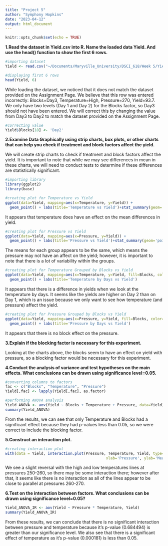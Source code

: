 ```yaml
---
title: "Project 5"
author: "Symphony Hopkins"
date: "2023-04-12"
output: html_document
---
```


```r
knitr::opts_chunk$set(echo = TRUE)
```

**1.Read the dataset in Yield.csv into R. Name the loaded data Yield. And use the head() function to show the first 6 rows.**

```r
#importing dataset
Yield <- read.csv("~/Documents/Maryville_University/DSCI_618/Week 5/Yield.csv")

#displaying first 6 rows
head(Yield, 6)
```
While loading the dataset, we noticed that it does not match the dataset provided on the Assignment Page. We believe that this row was entered incorrectly: Blocks=Day3, Temperature=High, Pressure=270, Yield=93.7. We only have two levels (Day 1 and Day 2) for the Blocks factor, so Day3 should not have been entered. We will correct this by changing the value from Day3 to Day2 to match the dataset provided on the Assignment Page.

```r
#correcting value
Yield$Blocks[18] <- 'Day2'
```

**2.Examine Data Graphically using strip charts, box plots, or other charts that can help you check if treatment and block factors affect the yield.**

We will create strip charts to check if treatment and block factors affect the yield. It is important to note that while we may see differences in mean in these charts, we will need to conduct tests to determine if these differences are statistically significant. 

```r
#importing library
library(ggplot2)
library(base)

#creating plot for Temperature vs Yield
ggplot(data=Yield, mapping=aes(x=Temperature, y=Yield)) + 
  geom_point() + labs(title='Temperature vs Yield')+stat_summary(geom='point', fun='mean', shape=4)
```
It appears that temperature does have an effect on the mean differences in yield. 

```r
#creating plot for Pressure vs Yield
ggplot(data=Yield, mapping=aes(x=Pressure, y=Yield)) + 
  geom_point() + labs(title='Pressure vs Yield')+stat_summary(geom='point', fun='mean', shape=4)
```
The means for each group appears to be the same, which means the pressure may not have an affect on the yield; however, it is important to note that there is a lot of variability within the groups.

```r
#creating plot for Temperature Grouped by Blocks vs Yield
ggplot(data=Yield, mapping=aes(x=Temperature, y=Yield, fill=Blocks, color=Blocks)) + 
  geom_point() + labs(title='Temperature by Days vs Yield')
```

It appears that there is a difference in yields when we look at the temperature by days. It seems like the yields are higher on Day 2 than on Day 1, which is an issue because we only want to see how temperature (and pressure) affect the yield.

```r
#creating plot for Pressure Grouped by Blocks vs Yield
ggplot(data=Yield, mapping=aes(x=Pressure, y=Yield, fill=Blocks, color=Blocks)) + 
  geom_point() + labs(title='Pressure by Days vs Yield')
```

It appears that there is no block effect on the pressure.  

**3.Explain if the blocking factor is necessary for this experiment.**

Looking at the charts above, the blocks seem to have an effect on yield with pressure, so a blocking factor would be necessary for this experiment.

**4.Conduct the analysis of variance and test hypotheses on the main effects. What conclusions can be drawn using significance level=0.05.**

```r
#converting columns to factors
fac <- c("Blocks", "Temperature", "Pressure")
Yield[,fac] <- lapply(Yield[,fac], as.factor) 

#performing ANOVA analysis
Yield_ANOVA <- aov(Yield ~ Blocks + Temperature + Pressure, data=Yield)
summary(Yield_ANOVA)
```

From the results, we can see that only Temperature and Blocks had a significant effect because they had p-values less than 0.05, so we were correct to include the blocking factor.

**5.Construct an interaction plot.**

```r
#creating interaction plot
with(data = Yield, interaction.plot(Pressure, Temperature, Yield, type="b", pch=19, fixed=T,
                                             xlab='Pressure', ylab='Mean Yield',col=10:12))

```

We see a slight reversal with the high and low temperatures lines at pressures 250-260, so there may be some interaction there; however after that, it seems like there is no interaction as all of the lines appear to be close to parallel at pressures 260-270.

**6.Test on the interaction between factors. What conclusions can be drawn using significance level=0.05?**

```r
Yield_ANOVA_IR <- aov(Yield ~ Pressure * Temperature, Yield)
summary(Yield_ANOVA_IR)
```

From these results, we can conclude that there is no significant interaction between pressure and temperature because it's p-value (0.684494) is greater than our significance level. We also see that there is a significant effect of temperature as it's p-value (0.000181) is less than 0.05.

















